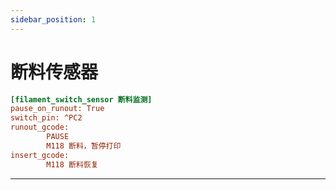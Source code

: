 ---
sidebar_position: 1
---

# 断料传感器

```cfg title="printer.cfg"
[filament_switch_sensor 断料监测]
pause_on_runout: True
switch_pin: ^PC2
runout_gcode: 
        PAUSE
        M118 断料，暂停打印
insert_gcode:
        M118 断料恢复

```

----

